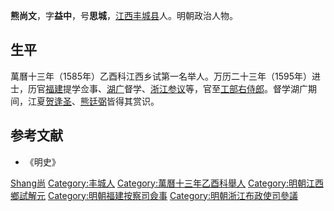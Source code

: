 '''熊尚文'''，字'''益中'''，号'''思城'''，[[江西|江西]][[丰城县|丰城县]]人。明朝政治人物。

==生平==
萬曆十三年（1585年）乙酉科江西乡试第一名举人。万历二十三年（1595年）进士，历官[[福建|福建]]提学佥事、[[湖广|湖广]]督学、[[浙江|浙江]][[参议|参议]]等，官至[[工部右侍郎|工部右侍郎]]。督学湖广期间，江夏[[贺逢圣|贺逢圣]]、[[熊廷弼|熊廷弼]]皆得其赏识。

==参考文献==
*《明史》

{{萬曆二十三年乙未科殿試金榜}}

{{Authority control}}

{{DEFAULTSORT:Xiong熊}}
[[Category:熊姓|Shang尚]]
[[Category:丰城人|Category:丰城人]]
[[Category:萬曆十三年乙酉科舉人|Category:萬曆十三年乙酉科舉人]]
[[Category:明朝江西鄉試解元|Category:明朝江西鄉試解元]]
[[Category:明朝福建按察司僉事|Category:明朝福建按察司僉事]]
[[Category:明朝浙江布政使司參議|Category:明朝浙江布政使司參議]]